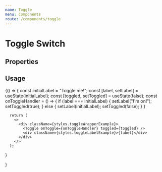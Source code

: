 ```yaml
---
name: Toggle
menu: Components
route: /components/toggle
---
```



# Toggle Switch

## Properties
<Props of={Toggle} />

## Usage

<Playground>
  {() => {
      const initialLabel = "Toggle me!";
      const [label, setLabel] = useState(initialLabel);
      const [toggled, setToggled] = useState(false);
      const onToggleHandler = () => {
        if (label === initialLabel) {
          setLabel("I'm on!"); 
          setToggled(true);
        } else {
          setLabel(initialLabel);
          setToggled(false);
        }
      }

      return (
        <>
          <div className={styles.toggleWrapperExample}>
            <Toggle onToggle={onToggleHandler} toggled={toggled} /> 
            <div className={styles.toggleLabelExample}>{label}</div>
          </div>
        </>
      );
  }
    
  }
</Playground>
